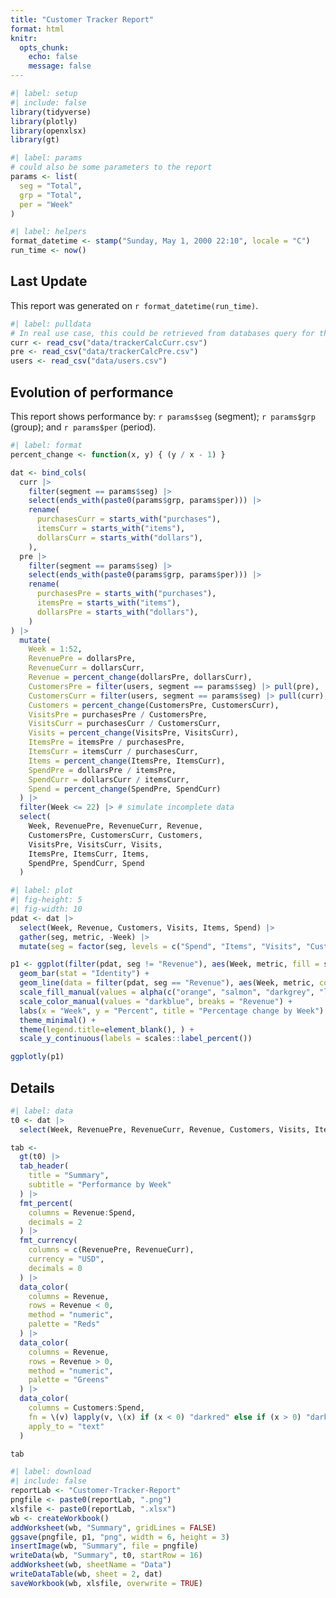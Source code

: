 ```yaml
---
title: "Customer Tracker Report"
format: html
knitr:
  opts_chunk: 
    echo: false
    message: false
---
```


```r
#| label: setup
#| include: false
library(tidyverse)
library(plotly)
library(openxlsx)
library(gt)
```

```r
#| label: params
# could also be some parameters to the report
params <- list(
  seg = "Total",
  grp = "Total",
  per = "Week"
)
```

```r
#| label: helpers
format_datetime <- stamp("Sunday, May 1, 2000 22:10", locale = "C")
run_time <- now()
```

::: {.callout-note}

## Last Update

This report was generated on `r format_datetime(run_time)`. 
:::

```r
#| label: pulldata
# In real use case, this could be retrieved from databases query for the new date for example
curr <- read_csv("data/trackerCalcCurr.csv")
pre <- read_csv("data/trackerCalcPre.csv")
users <- read_csv("data/users.csv")
```

## Evolution of performance

This report shows performance by: `r params$seg` (segment); `r params$grp` (group); and `r params$per` (period).

```r
#| label: format
percent_change <- function(x, y) { (y / x - 1) }

dat <- bind_cols(
  curr |>
    filter(segment == params$seg) |>
    select(ends_with(paste0(params$grp, params$per))) |>
    rename(
      purchasesCurr = starts_with("purchases"),
      itemsCurr = starts_with("items"),
      dollarsCurr = starts_with("dollars"),
    ),
  pre |>
    filter(segment == params$seg) |>
    select(ends_with(paste0(params$grp, params$per))) |>
    rename(
      purchasesPre = starts_with("purchases"),
      itemsPre = starts_with("items"),
      dollarsPre = starts_with("dollars"),
    )
) |>
  mutate(
    Week = 1:52,
    RevenuePre = dollarsPre,
    RevenueCurr = dollarsCurr,
    Revenue = percent_change(dollarsPre, dollarsCurr),
    CustomersPre = filter(users, segment == params$seg) |> pull(pre),
    CustomersCurr = filter(users, segment == params$seg) |> pull(curr),
    Customers = percent_change(CustomersPre, CustomersCurr),
    VisitsPre = purchasesPre / CustomersPre,
    VisitsCurr = purchasesCurr / CustomersCurr,
    Visits = percent_change(VisitsPre, VisitsCurr),
    ItemsPre = itemsPre / purchasesPre,
    ItemsCurr = itemsCurr / purchasesCurr,
    Items = percent_change(ItemsPre, ItemsCurr),
    SpendPre = dollarsPre / itemsPre,
    SpendCurr = dollarsCurr / itemsCurr,
    Spend = percent_change(SpendPre, SpendCurr)
  ) |>
  filter(Week <= 22) |> # simulate incomplete data
  select(
    Week, RevenuePre, RevenueCurr, Revenue,
    CustomersPre, CustomersCurr, Customers,
    VisitsPre, VisitsCurr, Visits,
    ItemsPre, ItemsCurr, Items,
    SpendPre, SpendCurr, Spend
  )
```

```r
#| label: plot
#| fig-height: 5
#| fig-width: 10
pdat <- dat |>
  select(Week, Revenue, Customers, Visits, Items, Spend) |>
  gather(seg, metric, -Week) |>
  mutate(seg = factor(seg, levels = c("Spend", "Items", "Visits", "Customers", "Revenue")))

p1 <- ggplot(filter(pdat, seg != "Revenue"), aes(Week, metric, fill = seg)) +
  geom_bar(stat = "Identity") + 
  geom_line(data = filter(pdat, seg == "Revenue"), aes(Week, metric, col = "Revenue")) +
  scale_fill_manual(values = alpha(c("orange", "salmon", "darkgrey", "lightgreen", "lightblue"), 0.5), breaks = setdiff(levels(pdat$seg), "Revenue")) +
  scale_color_manual(values = "darkblue", breaks = "Revenue") +
  labs(x = "Week", y = "Percent", title = "Percentage change by Week") +
  theme_minimal() +
  theme(legend.title=element_blank(), ) +
  scale_y_continuous(labels = scales::label_percent())

ggplotly(p1)
```

## Details

```r
#| label: data
t0 <- dat |>
  select(Week, RevenuePre, RevenueCurr, Revenue, Customers, Visits, Items, Spend)

tab <- 
  gt(t0) |> 
  tab_header(
    title = "Summary",
    subtitle = "Performance by Week"
  ) |> 
  fmt_percent(
    columns = Revenue:Spend,
    decimals = 2
  ) |> 
  fmt_currency(
    columns = c(RevenuePre, RevenueCurr),
    currency = "USD",
    decimals = 0
  ) |> 
  data_color(
    columns = Revenue,
    rows = Revenue < 0,
    method = "numeric",
    palette = "Reds"
  ) |> 
  data_color(
    columns = Revenue,
    rows = Revenue > 0,
    method = "numeric",
    palette = "Greens"
  ) |> 
  data_color(
    columns = Customers:Spend,
    fn = \(v) lapply(v, \(x) if (x < 0) "darkred" else if (x > 0) "darkgreen" else "grey"),
    apply_to = "text"
  )

tab
```

```r
#| label: download
#| include: false
reportLab <- "Customer-Tracker-Report"
pngfile <- paste0(reportLab, ".png")
xlsfile <- paste0(reportLab, ".xlsx")
wb <- createWorkbook()
addWorksheet(wb, "Summary", gridLines = FALSE)
ggsave(pngfile, p1, "png", width = 6, height = 3)
insertImage(wb, "Summary", file = pngfile)
writeData(wb, "Summary", t0, startRow = 16)
addWorksheet(wb, sheetName = "Data")
writeDataTable(wb, sheet = 2, dat)
saveWorkbook(wb, xlsfile, overwrite = TRUE)
```



